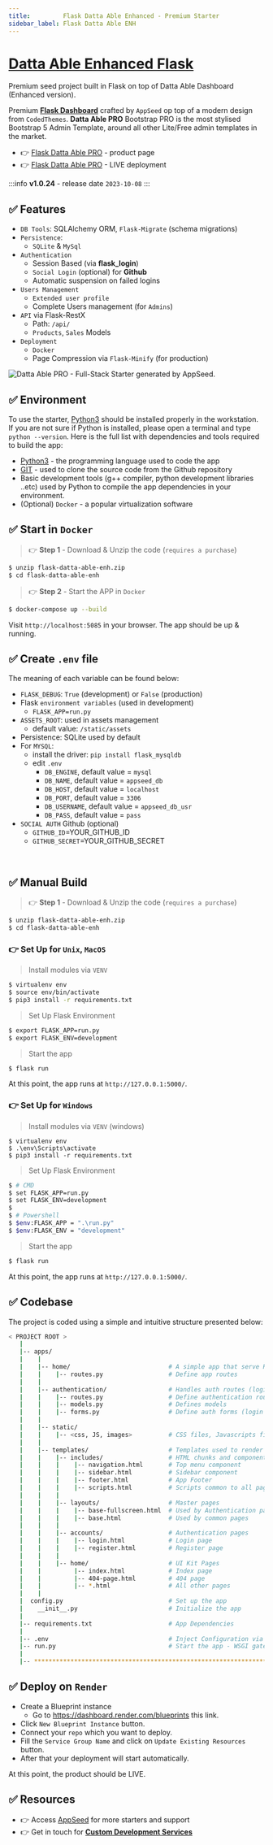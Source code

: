 ```yaml
---
title:         Flask Datta Able Enhanced - Premium Starter
sidebar_label: Flask Datta Able ENH
---
```


# [Datta Able Enhanced Flask](https://appseed.us/product/datta-able-pro/flask/)

<SubHeading>Premium seed project built in Flask on top of Datta Able Dashboard (Enhanced version).</SubHeading>

Premium **[Flask Dashboard](https://appseed.us/admin-dashboards/flask/)** crafted by `AppSeed` op top of a modern design from `CodedThemes`. 
**Datta Able PRO** Bootstrap PRO is the most stylised Bootstrap 5 Admin Template, around all other Lite/Free admin templates in the market. 

- 👉 [Flask Datta Able PRO](https://appseed.us/product/datta-able-pro/flask/) - product page
- 👉 [Flask Datta Able PRO](https://flask-datta-able-enh.appseed-srv1.com/) - LIVE deployment

:::info **v1.0.24** - release date `2023-10-08`
:::

## ✅ Features

- `DB Tools`: SQLAlchemy ORM, `Flask-Migrate` (schema migrations)
- `Persistence`:
  - `SQLite` & `MySql` 
- `Authentication`
  - Session Based (via **flask_login**)
  - `Social Login` (optional) for **Github** 
  - Automatic suspension on failed logins 
- `Users Management` 
  - `Extended user profile`
  - Complete Users management (for `Admins`) 
- `API` via Flask-RestX
  - Path: `/api/` 
  - `Products`, `Sales` Models   
- `Deployment`
  - `Docker`
  - Page Compression via `Flask-Minify` (for production)

![Datta Able PRO - Full-Stack Starter generated by AppSeed.](https://user-images.githubusercontent.com/51070104/170474361-a58da82b-fff9-4a59-81a8-7ab99f478f48.png)


## ✅ Environment

To use the starter, [Python3](https://www.python.org) should be installed properly in the workstation. 
If you are not sure if Python is installed, please open a terminal and type `python --version`. Here is the full list with dependencies and tools required to build the app:

- [Python3](https://www.python.org) - the programming language used to code the app
- [GIT](https://git-scm.com) - used to clone the source code from the Github repository
- Basic development tools (g++ compiler, python development libraries ..etc) used by Python to compile the app dependencies in your environment.
- (Optional) `Docker` - a popular virtualization software


## ✅ Start in `Docker`

> 👉 **Step 1** - Download & Unzip the code (`requires a purchase`)

```bash
$ unzip flask-datta-able-enh.zip
$ cd flask-datta-able-enh
```

> 👉 **Step 2** - Start the APP in `Docker`

```bash
$ docker-compose up --build
```

Visit `http://localhost:5085` in your browser. The app should be up & running.


## ✅ Create `.env` file

The meaning of each variable can be found below: 

- `FLASK_DEBUG`: `True` (development) or `False` (production) 
- Flask `environment variables` (used in development)
  - `FLASK_APP=run.py`
- `ASSETS_ROOT`: used in assets management
  - default value: `/static/assets`
- Persistence: SQLite used by default
- For `MYSQL`:
  - install the driver: `pip install flask_mysqldb`
  - edit `.env` 
    - `DB_ENGINE`, default value = `mysql`
    - `DB_NAME`, default value = `appseed_db`
    - `DB_HOST`, default value = `localhost`
    - `DB_PORT`, default value = `3306`
    - `DB_USERNAME`, default value = `appseed_db_usr`
    - `DB_PASS`, default value = `pass`
- `SOCIAL AUTH` Github (optional)
  - `GITHUB_ID`=YOUR_GITHUB_ID
  - `GITHUB_SECRET`=YOUR_GITHUB_SECRET
  
<br />

## ✅ Manual Build

> 👉 **Step 1** - Download & Unzip the code (`requires a purchase`)

```bash
$ unzip flask-datta-able-enh.zip
$ cd flask-datta-able-enh
```

### 👉 Set Up for `Unix`, `MacOS`

> Install modules via `VENV`

```bash
$ virtualenv env
$ source env/bin/activate
$ pip3 install -r requirements.txt
```

> Set Up Flask Environment

```bash
$ export FLASK_APP=run.py
$ export FLASK_ENV=development
```

> Start the app

```bash
$ flask run
```

At this point, the app runs at `http://127.0.0.1:5000/`.


### 👉 Set Up for `Windows`

> Install modules via `VENV` (windows)

```
$ virtualenv env
$ .\env\Scripts\activate
$ pip3 install -r requirements.txt
```

> Set Up Flask Environment

```bash
$ # CMD
$ set FLASK_APP=run.py
$ set FLASK_ENV=development
$
$ # Powershell
$ $env:FLASK_APP = ".\run.py"
$ $env:FLASK_ENV = "development"
```

> Start the app

```bash
$ flask run
```

At this point, the app runs at `http://127.0.0.1:5000/`.


## ✅ Codebase

The project is coded using a simple and intuitive structure presented below:

```bash
< PROJECT ROOT >
   |
   |-- apps/
   |    |
   |    |-- home/                           # A simple app that serve HTML files
   |    |    |-- routes.py                  # Define app routes
   |    |
   |    |-- authentication/                 # Handles auth routes (login and register)
   |    |    |-- routes.py                  # Define authentication routes
   |    |    |-- models.py                  # Defines models
   |    |    |-- forms.py                   # Define auth forms (login and register)
   |    |
   |    |-- static/
   |    |    |-- <css, JS, images>          # CSS files, Javascripts files
   |    |
   |    |-- templates/                      # Templates used to render pages
   |    |    |-- includes/                  # HTML chunks and components
   |    |    |    |-- navigation.html       # Top menu component
   |    |    |    |-- sidebar.html          # Sidebar component
   |    |    |    |-- footer.html           # App Footer
   |    |    |    |-- scripts.html          # Scripts common to all pages
   |    |    |
   |    |    |-- layouts/                   # Master pages
   |    |    |    |-- base-fullscreen.html  # Used by Authentication pages
   |    |    |    |-- base.html             # Used by common pages
   |    |    |
   |    |    |-- accounts/                  # Authentication pages
   |    |    |    |-- login.html            # Login page
   |    |    |    |-- register.html         # Register page
   |    |    |
   |    |    |-- home/                      # UI Kit Pages
   |    |         |-- index.html            # Index page
   |    |         |-- 404-page.html         # 404 page
   |    |         |-- *.html                # All other pages
   |    |
   |  config.py                             # Set up the app
   |    __init__.py                         # Initialize the app
   |
   |-- requirements.txt                     # App Dependencies
   |
   |-- .env                                 # Inject Configuration via Environment
   |-- run.py                               # Start the app - WSGI gateway
   |
   |-- ************************************************************************
```

## ✅ Deploy on `Render`

- Create a Blueprint instance
  - Go to https://dashboard.render.com/blueprints this link.
- Click `New Blueprint Instance` button.
- Connect your `repo` which you want to deploy.
- Fill the `Service Group Name` and click on `Update Existing Resources` button.
- After that your deployment will start automatically.

At this point, the product should be LIVE.

## ✅ Resources

- 👉 Access [AppSeed](https://appseed.us/) for more starters and support 
- 👉 Get in touch for **[Custom Development Services](https://appseed.us/custom-development/)**
